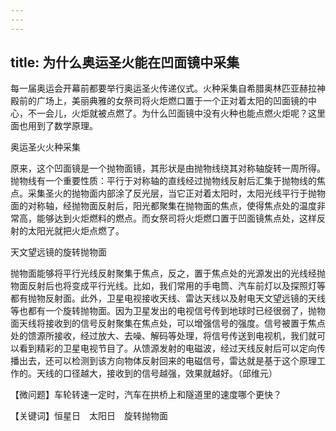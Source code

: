 ```yaml
---
---
---
```

title: 为什么奥运圣火能在凹面镜中采集
---




每一届奥运会开幕前都要举行奥运圣火传递仪式。火种采集自希腊奥林匹亚赫拉神殿前的广场上，美丽典雅的女祭司将火炬燃口置于一个正对着太阳的凹面镜的中心，不一会儿，火炬就被点燃了。为什么凹面镜中没有火种也能点燃火炬呢？这里面也用到了数学原理。

奥运圣火火种采集



原来，这个凹面镜是一个抛物面镜，其形状是由抛物线绕其对称轴旋转一周所得。抛物线有一个重要性质：平行于对称轴的直线经过抛物线反射后汇集于抛物线的焦点。采集圣火的抛物面内部涂了反光层，当它正对着太阳时，太阳光线平行于抛物面的对称轴，经抛物面反射后，阳光都聚集在抛物面的焦点，使得焦点处的温度非常高，能够达到火炬燃料的燃点。而女祭司将火炬燃口置于凹面镜焦点处，这样反射的太阳光就把火炬点燃了。

天文望远镜的旋转抛物面



抛物面能够将平行光线反射聚集于焦点，反之，置于焦点处的光源发出的光线经抛物面反射后也将变成平行光线。比如，我们常用的手电筒、汽车前灯以及探照灯等都有抛物反射面。此外，卫星电视接收天线、雷达天线以及射电天文望远镜的天线等也都有一个旋转抛物面。因为卫星发出的电视信号传到地球时已经很弱了，抛物面天线将接收到的信号反射聚集在焦点处，可以增强信号的强度。信号被置于焦点处的馈源所接收，经过放大、去噪、解码等处理，将信号传送到电视机，我们就可以看到精彩的卫星电视节目了。从馈源发射的电磁波，经过天线反射后可以定向传播出去，还可以检测到该方向物体反射回来的电磁信号，雷达就是基于这个原理工作的。天线的口径越大，接收到的信号越强，效果就越好。（邱维元）

【微问题】车轮转速一定时，汽车在拱桥上和隧道里的速度哪个更快？

【关键词】恒星日　太阳日　旋转抛物面